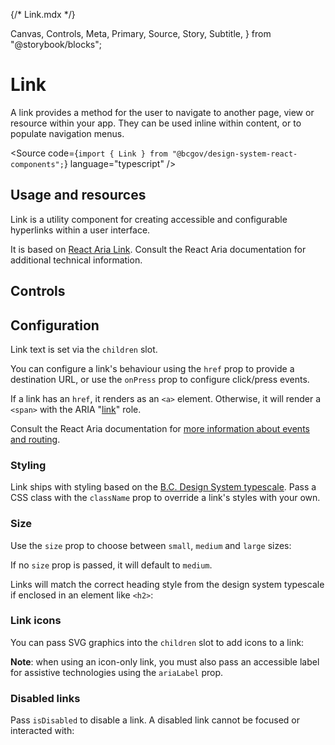 {/* Link.mdx */}

  Canvas,
  Controls,
  Meta,
  Primary,
  Source,
  Story,
  Subtitle,
} from "@storybook/blocks";


<Meta title="Utility/Link" />

# Link

<Subtitle>
  A link provides a method for the user to navigate to another page, view or
  resource within your app. They can be used inline within content, or to
  populate navigation menus.
</Subtitle>

<Source
  code={`import { Link } from "@bcgov/design-system-react-components";`}
  language="typescript"
/>

## Usage and resources

Link is a utility component for creating accessible and configurable hyperlinks within a user interface.

It is based on [React Aria Link](https://react-spectrum.adobe.com/react-aria/Link.html). Consult the React Aria documentation for additional technical information.

## Controls

<Primary of={LinkStories} />
<Controls of={LinkStories.LinkTemplate} />

## Configuration

Link text is set via the `children` slot.

You can configure a link's behaviour using the `href` prop to provide a destination URL, or use the `onPress` prop to configure click/press events.

If a link has an `href`, it renders as an `<a>` element. Otherwise, it will render a `<span>` with the ARIA "[link](https://developer.mozilla.org/en-US/docs/Web/Accessibility/ARIA/Roles/link_role)" role.

Consult the React Aria documentation for [more information about events and routing](https://react-spectrum.adobe.com/react-aria/Link.html#events).

### Styling

Link ships with styling based on the [B.C. Design System typescale](https://www2.gov.bc.ca/gov/content?id=72C2CD6E05494C84B9A072DD9C6A5342). Pass a CSS class with the `className` prop to override a link's styles with your own.

### Size

Use the `size` prop to choose between `small`, `medium` and `large` sizes:

<Canvas of={LinkStories.SmallLink} />
<Canvas of={LinkStories.MediumLink} />
<Canvas of={LinkStories.LargeLink} />

If no `size` prop is passed, it will default to `medium`.

Links will match the correct heading style from the design system typescale if enclosed in an element like `<h2>`:

<Canvas of={LinkStories.LinkInHeading} />

### Link icons

You can pass SVG graphics into the `children` slot to add icons to a link:

<Canvas of={LinkStories.LinkWithLeftIcon} />
<Canvas of={LinkStories.LinkWithRightIcon} />
<Canvas of={LinkStories.IconOnlyLink} />

**Note**: when using an icon-only link, you must also pass an accessible label for assistive technologies using the `ariaLabel` prop.

### Disabled links

Pass `isDisabled` to disable a link. A disabled link cannot be focused or interacted with:

<Canvas of={LinkStories.DisabledLink} />
